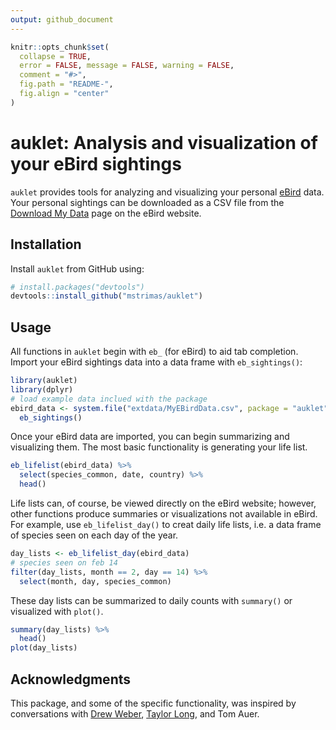 ```yaml
---
output: github_document
---
```


<!-- README.md is generated from README.Rmd. Please edit that file -->

```r
knitr::opts_chunk$set(
  collapse = TRUE,
  error = FALSE, message = FALSE, warning = FALSE,
  comment = "#>",
  fig.path = "README-",
  fig.align = "center"
)
```

# auklet: Analysis and visualization of your eBird sightings

`auklet` provides tools for analyzing and visualizing your personal [eBird](http://ebird.org) data. Your personal sightings can be downloaded as a CSV file from the [Download My Data](http://ebird.org/ebird/downloadMyData) page on the eBird website.

## Installation

Install `auklet` from GitHub using:

```r
# install.packages("devtools")
devtools::install_github("mstrimas/auklet")
```

## Usage

All functions in `auklet` begin with `eb_` (for eBird) to aid tab completion. Import your eBird sightings data into a data frame with `eb_sightings()`:

```r
library(auklet)
library(dplyr)
# load example data inclued with the package
ebird_data <- system.file("extdata/MyEBirdData.csv", package = "auklet") %>%
  eb_sightings()
```

Once your eBird data are imported, you can begin summarizing and visualizing them. The most basic functionality is generating your life list.

```r
eb_lifelist(ebird_data) %>% 
  select(species_common, date, country) %>% 
  head()
```

Life lists can, of course, be viewed directly on the eBird website; however, other functions produce summaries or visualizations not available in eBird. For example, use `eb_lifelist_day()` to creat daily life lists, i.e. a data frame of species seen on each day of the year.

```r
day_lists <- eb_lifelist_day(ebird_data)
# species seen on feb 14
filter(day_lists, month == 2, day == 14) %>% 
  select(month, day, species_common)
```

These day lists can be summarized to daily counts with `summary()` or visualized with `plot()`.

```r
summary(day_lists) %>% 
  head()
plot(day_lists)
```

## Acknowledgments

This package, and some of the specific functionality, was inspired by conversations with [Drew Weber](http://www.nemesisbird.com/), [Taylor Long](http://www.mtaylorlong.com/), and Tom Auer.
